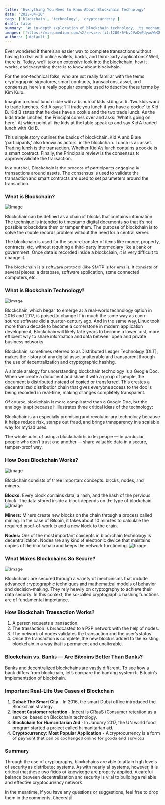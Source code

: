 ```yaml
---
title: 'Everything You Need to Know About Blockchain Technology'
date: '2021-04-20'
tags: ['blockchain', 'technology', 'cryptocurrency']
draft: false
summary: 'An in-depth exploration of blockchain technology, its mechanisms, and its real-world applications.'
images: ['https://miro.medium.com/v2/resize:fit:1200/0*byJVaKv6UyxqWeXU.png']
authors: ['default']
---
```


Ever wondered if there’s an easier way to complete transactions without having to deal with online wallets, banks, and third-party applications? Well, there is. Today, we’ll take an extensive look into the blockchain, how it works, and everything there is to know about blockchain.

For the non-technical folks, who are not really familiar with the terms cryptographic signatures, smart contracts, transactions, asset, and consensus, here’s a really popular example used to describe these terms by Kim Kulp.

Imagine a school lunch table with a bunch of kids sitting at it. Two kids want to trade lunches. Kid A says: ‘I’ll trade you lunch if you have a cookie’ to Kid B. Kid B states that he does have a cookie and the two trade lunch. As the kids trade lunches, the Principal comes over and asks: ‘What’s going on here.’ At which point all the kids at the table speak up and say Kid A traded lunch with Kid B.

This simple story outlines the basics of blockchain. Kid A and B are ‘participants,’ also known as actors, in the blockchain. Lunch is an asset. Trading lunch is the transaction. Whether Kid A’s lunch contains a cookie is a smart contract. Finally, the Principal’s review is the consensus to approve/validate the transaction.

In a nutshell, Blockchain is the process of participants engaging in transactions around assets. The consensus is used to validate the transaction and smart contracts are used to set parameters around the transaction.

### What is Blockchain?

![Image](https://miro.medium.com/v2/resize:fit:720/0*-39cdwWcu6zckusj)

Blockchain can be defined as a chain of blocks that contains information. The technique is intended to timestamp digital documents so that it’s not possible to backdate them or temper them. The purpose of blockchain is to solve the double records problem without the need for a central server.

The blockchain is used for the secure transfer of items like money, property, contracts, etc. without requiring a third-party intermediary like a bank or government. Once data is recorded inside a blockchain, it is very difficult to change it.

The blockchain is a software protocol (like SMTP is for email). It consists of several pieces: a database, software application, some connected computers, etc.

### What is Blockchain Technology?

![Image](https://miro.medium.com/v2/resize:fit:720/format:webp/1*WVWNBXmg3zWkGFEGBQwj3Q.png)

Blockchain, which began to emerge as a real-world technology option in 2016 and 2017, is poised to change IT in much the same way as open-source software did a quarter-century ago. And in the same way, Linux took more than a decade to become a cornerstone in modern application development, Blockchain will likely take years to become a lower cost, more efficient way to share information and data between open and private business networks.

Blockchain, sometimes referred to as Distributed Ledger Technology (DLT), makes the history of any digital asset unalterable and transparent through the use of decentralization and cryptographic hashing.

A simple analogy for understanding blockchain technology is a Google Doc. When we create a document and share it with a group of people, the document is distributed instead of copied or transferred. This creates a decentralized distribution chain that gives everyone access to the doc is being recorded in real-time, making changes completely transparent.

Of course, blockchain is more complicated than a Google Doc, but the analogy is apt because it illustrates three critical ideas of the technology:

Blockchain is an especially promising and revolutionary technology because it helps reduce risk, stamps out fraud, and brings transparency in a scalable way for myriad uses.

The whole point of using a blockchain is to let people — in particular, people who don’t trust one another — share valuable data in a secure, tamper-proof way.

### How Does Blockchain Works?

![Image](https://miro.medium.com/v2/resize:fit:720/format:webp/0*Q1kd7pk29TFJoDrm.jpg)

Blockchain consists of three important concepts: blocks, nodes, and miners.

**Blocks:** Every block contains data, a hash, and the hash of the previous block. The data stored inside a block depends on the type of blockchain.
![Image](https://miro.medium.com/v2/resize:fit:640/0*CoZY2cQW0ml_VUpJ)

**Miners:** Miners create new blocks on the chain through a process called mining. In the case of Bitcoin, it takes about 10 minutes to calculate the required proof-of-work to add a new block to the chain.

**Nodes:** One of the most important concepts in blockchain technology is decentralization. Nodes are any kind of electronic device that maintains copies of the blockchain and keeps the network functioning.
![Image](https://miro.medium.com/v2/resize:fit:720/0*nW7-aiiS-Zi90_wa)

### What Makes Blockchains So Secure?

![Image](https://miro.medium.com/v2/resize:fit:720/format:webp/0*Pf3VclEE4rXBZKuw.jpg)

Blockchains are secured through a variety of mechanisms that include advanced cryptographic techniques and mathematical models of behavior and decision-making. They rely heavily on cryptography to achieve their data security. In this context, the so-called cryptographic hashing functions are of fundamental importance.

### How Blockchain Transaction Works?

1. A person requests a transaction.
2. The transaction is broadcasted to a P2P network with the help of nodes.
3. The network of nodes validates the transaction and the user’s status.
4. Once the transaction is complete, the new block is added to the existing blockchain in a way that is permanent and unalterable.

### Blockchain vs. Banks — Are Bitcoins Better Than Banks?

Banks and decentralized blockchains are vastly different. To see how a bank differs from blockchain, let’s compare the banking system to Bitcoin’s implementation of blockchain.

### Important Real-Life Use Cases of Blockchain

1. **Dubai: The Smart City** - In 2016, the smart Dubai office introduced the Blockchain strategy.
2. **Incent Customer retention** - Incent is CRaaS (Consumer retention as a service) based on Blockchain technology.
3. **Blockchain for Humanitarian Aid** - In January 2017, the UN world food program started a project called humanitarian aid.
4. **Cryptocurrency: Most Popular Application** - A cryptocurrency is a form of payment that can be exchanged online for goods and services.

### Summary

Through the use of cryptography, blockchains are able to attain high levels of security as distributed systems. As with nearly all systems, however, it is critical that these two fields of knowledge are properly applied. A careful balance between decentralization and security is vital to building a reliable and effective cryptocurrency network.

In the meantime, if you have any questions or suggestions, feel free to drop them in the comments. Cheers!✌
